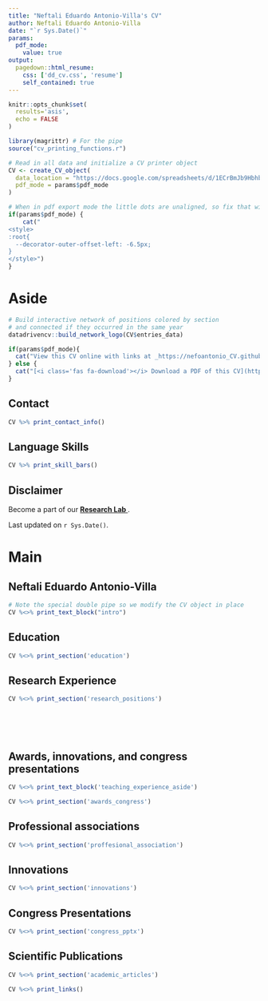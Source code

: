 ```yaml
---
title: "Neftali Eduardo Antonio-Villa's CV"
author: Neftali Eduardo Antonio-Villa
date: "`r Sys.Date()`"
params:
  pdf_mode:
    value: true
output:
  pagedown::html_resume:
    css: ['dd_cv.css', 'resume']
    self_contained: true
---
```


```r
knitr::opts_chunk$set(
  results='asis', 
  echo = FALSE
)

library(magrittr) # For the pipe
source("cv_printing_functions.r")

# Read in all data and initialize a CV printer object
CV <- create_CV_object(
  data_location = "https://docs.google.com/spreadsheets/d/1ECrBmJb9Hbhb6LvzfhYgRVWrKe1TuXvlo_K4YoAXSzU/edit#gid=917338460",  
  pdf_mode = params$pdf_mode
)

```


```r
# When in pdf export mode the little dots are unaligned, so fix that with some conditional CSS.
if(params$pdf_mode) {
    cat("
<style>
:root{
  --decorator-outer-offset-left: -6.5px;
}
</style>")
}
```


Aside
================================================================================

```r
# Build interactive network of positions colored by section
# and connected if they occurred in the same year
datadrivencv::build_network_logo(CV$entries_data)
```


```r
if(params$pdf_mode){
  cat("View this CV online with links at _https://nefoantonio_CV.github.io._")
} else {
  cat("[<i class='fas fa-download'></i> Download a PDF of this CV](https://github.com/nefoantonio/CV/blob/main/cv.pdf)")
}
```

Contact {#contact}
--------------------------------------------------------------------------------

```r
CV %>% print_contact_info()
```



Language Skills {#skills}
--------------------------------------------------------------------------------

```r
CV %>% print_skill_bars()
```



Disclaimer {#disclaimer}
--------------------------------------------------------------------------------

Become a part of our [**Research Lab **](https://bellolab.wordpress.com). 

Last updated on `r Sys.Date()`.



Main
================================================================================

Neftali Eduardo Antonio-Villa {#title}
--------------------------------------------------------------------------------

```r
# Note the special double pipe so we modify the CV object in place
CV %<>% print_text_block("intro") 
```



Education {data-icon=graduation-cap data-concise=true}
--------------------------------------------------------------------------------

```r
CV %<>% print_section('education')
```



Research Experience {data-icon=laptop}
--------------------------------------------------------------------------------

```r
CV %<>% print_section('research_positions')
```


<!-- These breaks just force a new page so section doesnt get cut off -->
<br>
<br>
<br>

Awards, innovations, and congress presentations {data-icon=medal}
--------------------------------------------------------------------------------

::: aside
```r
CV %<>% print_text_block('teaching_experience_aside')
```
:::

```r
CV %<>% print_section('awards_congress')
```


Professional associations  {data-icon=brain}
--------------------------------------------------------------------------------


```r
CV %<>% print_section('proffesional_association')
```


Innovations  {data-icon=trophy}
--------------------------------------------------------------------------------


```r
CV %<>% print_section('innovations')
```


Congress Presentations  {data-icon=paper-plane}
--------------------------------------------------------------------------------


```r
CV %<>% print_section('congress_pptx')
```




Scientific Publications {data-icon=file}
--------------------------------------------------------------------------------

```r
CV %<>% print_section('academic_articles')
```



```r
CV %<>% print_links()
```

